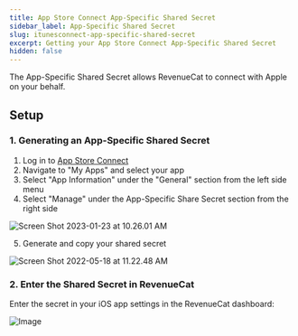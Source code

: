 ```yaml
---
title: App Store Connect App-Specific Shared Secret
sidebar_label: App-Specific Shared Secret
slug: itunesconnect-app-specific-shared-secret
excerpt: Getting your App Store Connect App-Specific Shared Secret
hidden: false
---
```


The App-Specific Shared Secret allows RevenueCat to connect with Apple on your behalf.

## Setup

### 1. Generating an App-Specific Shared Secret

1. Log in to [App Store Connect](https://appstoreconnect.apple.com/)
2. Navigate to "My Apps" and select your app
3. Select "App Information" under the "General" section from the left side menu
4. Select "Manage" under the App-Specific Share Secret section from the right side

![Screen Shot 2023-01-23 at 10.26.01 AM](/images/7284d68-Screen_Shot_2023-01-23_at_10.26.01_AM_7fa227ad327f91e15bac7dc6665f23cc.png)

5. Generate and copy your shared secret

![Screen Shot 2022-05-18 at 11.22.48 AM](/images/9288694-Screen_Shot_2022-05-18_at_11.22.48_AM_d47214d5212eefa77a1c775d456144f5.png)

### 2. Enter the Shared Secret in RevenueCat

Enter the secret in your iOS app settings in the RevenueCat dashboard:

![Image](/images/9b939ab-app.revenuecat.com_projects_85ff18c7_apps_app71b4cc0fea_3_ff96918aa98f410ffb18858ca77c537a.png)
